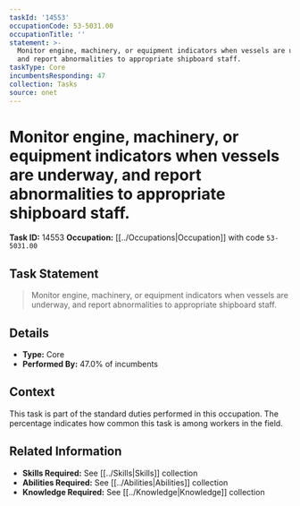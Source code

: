 ```yaml
---
taskId: '14553'
occupationCode: 53-5031.00
occupationTitle: ''
statement: >-
  Monitor engine, machinery, or equipment indicators when vessels are underway,
  and report abnormalities to appropriate shipboard staff.
taskType: Core
incumbentsResponding: 47
collection: Tasks
source: onet
---
```

# Monitor engine, machinery, or equipment indicators when vessels are underway, and report abnormalities to appropriate shipboard staff.

**Task ID:** 14553
**Occupation:** [[../Occupations|Occupation]] with code `53-5031.00`

## Task Statement

> Monitor engine, machinery, or equipment indicators when vessels are underway, and report abnormalities to appropriate shipboard staff.

## Details

- **Type:** Core
- **Performed By:** 47.0% of incumbents

## Context

This task is part of the standard duties performed in this occupation. The percentage indicates how common this task is among workers in the field.

## Related Information

- **Skills Required:** See [[../Skills|Skills]] collection
- **Abilities Required:** See [[../Abilities|Abilities]] collection
- **Knowledge Required:** See [[../Knowledge|Knowledge]] collection
